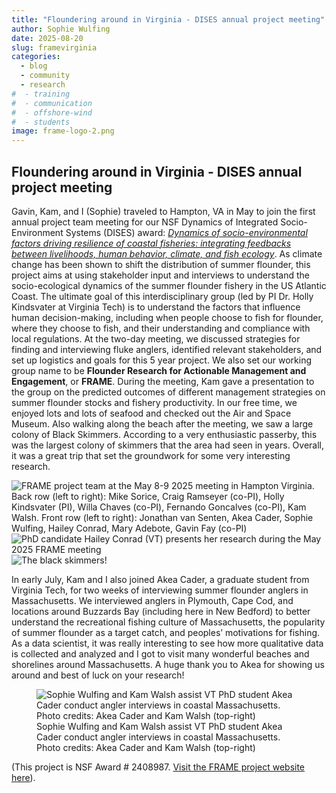 ```yaml
---
title: "Floundering around in Virginia - DISES annual project meeting"
author: Sophie Wulfing
date: 2025-08-20
slug: framevirginia
categories:
  - blog 
  - community
  - research
#  - training
#  - communication
#  - offshore-wind
#  - students
image: frame-logo-2.png
---
```


## Floundering around in Virginia - DISES annual project meeting

Gavin, Kam, and I (Sophie) traveled to Hampton, VA in May to join the first annual project team meeting for our NSF Dynamics of Integrated Socio-Environment Systems (DISES) award: [*Dynamics of socio-environmental factors driving resilience of coastal fisheries: integrating feedbacks between livelihoods, human behavior, climate, and fish ecology*](https://www.nsf.gov/awardsearch/showAward?AWD_ID=2408987). As climate change has been shown to shift the distribution of summer flounder, this project aims at using stakeholder input and interviews to understand the socio-ecological dynamics of the summer flounder fishery in the US Atlantic Coast. The ultimate goal of this interdisciplinary group (led by PI Dr. Holly Kindsvater at Virginia Tech) is to understand the factors that influence human decision-making, including when people choose to fish for flounder, where they choose to fish, and their understanding and compliance with local regulations. At the two-day meeting, we discussed strategies for finding and interviewing fluke anglers, identified relevant stakeholders, and set up logistics and goals for this 5 year project. We also set our working group name to be **Flounder Research for Actionable Management and Engagement**, or **FRAME**. During the meeting, Kam gave a presentation to the group on the predicted outcomes of different management strategies on summer flounder stocks and fishery productivity. In our free time, we enjoyed lots and lots of seafood and checked out the Air and Space Museum. Also walking along the beach after the meeting, we saw a large colony of Black Skimmers. According to a very enthusiastic passerby, this was the largest colony of skimmers that the area had seen in years. Overall, it was a great trip that set the groundwork for some very interesting research.

![FRAME project team at the May 8-9 2025 meeting in Hampton Virginia. Back row (left to right): Mike Sorice, Craig Ramseyer (co-PI), Holly Kindsvater (PI), Willa Chaves (co-PI), Fernando Goncalves (co-PI), Kam Walsh. Front row (left to right): Jonathan van Senten, Akea Cader, Sophie Wulfing, Hailey Conrad, Mary Adebote, Gavin Fay (co-PI)](frame-hampton-2025.jpg) ![PhD candidate Hailey Conrad (VT) presents her research during the May 2025 FRAME meeting](conrad-talk.jpg) ![The black skimmers!](skimmers.jpg)

In early July, Kam and I also joined Akea Cader, a graduate student from Virginia Tech, for two weeks of interviewing summer flounder anglers in Massachusetts. We interviewed anglers in Plymouth, Cape Cod, and locations around Buzzards Bay (including here in New Bedford) to better understand the recreational fishing culture of Massachusetts, the popularity of summer flounder as a target catch, and peoples’ motivations for fishing. As a data scientist, it was really interesting to see how more qualitative data is collected and analyzed and I got to visit many wonderful beaches and shorelines around Massachusetts. A huge thank you to Akea for showing us around and best of luck on your research!

![Sophie Wulfing and Kam Walsh assist VT PhD student Akea Cader conduct angler interviews in coastal Massachusetts. Photo credits: Akea Cader and Kam Walsh (top-right)](fluke-research-akea-july2025.png)

(This project is NSF Award \# 2408987. [Visit the FRAME project website here](https://thefaylab.githubio/frame)).

